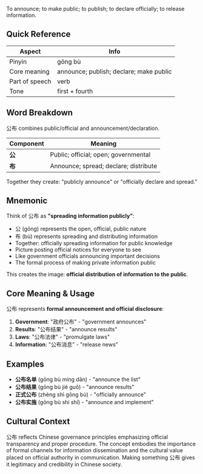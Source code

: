 To announce; to make public; to publish; to declare officially; to release information.

## Quick Reference

| Aspect         | Info                                    |
| -------------- | --------------------------------------- |
| Pinyin         | gōng bù                                 |
| Core meaning   | announce; publish; declare; make public |
| Part of speech | verb                                    |
| Tone           | first + fourth                          |

## Word Breakdown

公布 combines public/official and announcement/declaration.

| Component | Meaning                               |
| --------- | ------------------------------------- |
| **公**    | Public; official; open; governmental  |
| **布**    | Announce; spread; declare; distribute |

Together they create: "publicly announce" or "officially declare and spread."

## Mnemonic

Think of 公布 as **"spreading information publicly"**:

- 公 (gōng) represents the open, official, public nature
- 布 (bù) represents spreading and distributing information
- Together: officially spreading information for public knowledge
- Picture posting official notices for everyone to see
- Like government officials announcing important decisions
- The formal process of making private information public

This creates the image: **official distribution of information to the public**.

## Core Meaning & Usage

公布 represents **formal announcement and official disclosure**:

1. **Government**: "政府公布" - "government announces"
2. **Results**: "公布结果" - "announce results"
3. **Laws**: "公布法律" - "promulgate laws"
4. **Information**: "公布消息" - "release news"

## Examples

- **公布名单** (gōng bù míng dān) - "announce the list"
- **公布结果** (gōng bù jié guǒ) - "announce results"
- **正式公布** (zhèng shì gōng bù) - "officially announce"
- **公布实施** (gōng bù shí shī) - "announce and implement"

## Cultural Context

公布 reflects Chinese governance principles emphasizing official transparency and proper procedure.
The concept embodies the importance of formal channels for information dissemination and the
cultural value placed on official authority in communication. Making something 公布 gives it
legitimacy and credibility in Chinese society.

